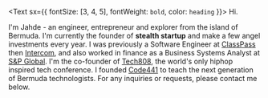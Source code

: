 <Text sx={{ fontSize: [3, 4, 5], fontWeight: `bold`, color: `heading` }}>
  Hi.
</Text>

I'm Jahde - an engineer, entrepreneur and explorer from the island of Bermuda. I'm currently the founder of **stealth startup** and make a few angel investments every year. I was previously a Software Engineer at [ClassPass](https://classpass.com/) then [Intercom](https://www.intercom.com/), and also worked in finance as a Business Systems Analyst at [S&P Global](https://www.spglobal.com/). I'm the co-founder of [Tech808](https://www.fastcompany.com/3052829/how-a-former-fake-rapper-is-inspiring-a-new-generation-of-entrepreneurs), the world's only hiphop inspired tech conference. I founded [Code441](http://www.code441.com/) to teach the next generation of Bermuda technologists. For any inquiries or requests, please contact me below.